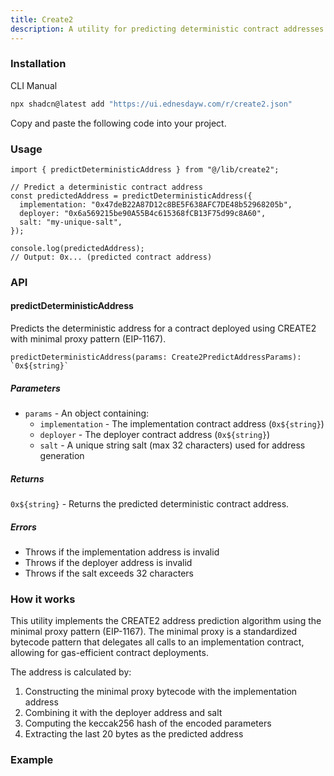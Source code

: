 ```yaml
---
title: Create2
description: A utility for predicting deterministic contract addresses using CREATE2 deployment.
---
```


### Installation
<Tabs defaultValue="cli">

<TabsList>
  <TabsTrigger value="cli">CLI</TabsTrigger>
  <TabsTrigger value="manual">Manual</TabsTrigger>
</TabsList>

<TabsContent value="cli">

```bash
npx shadcn@latest add "https://ui.ednesdayw.com/r/create2.json"
```

</TabsContent>

<TabsContent value="manual">

<Steps>

<Step>Copy and paste the following code into your project.</Step>

<ComponentSource name="create2" />

</Steps>

</TabsContent>

</Tabs>

### Usage

```tsx
import { predictDeterministicAddress } from "@/lib/create2";

// Predict a deterministic contract address
const predictedAddress = predictDeterministicAddress({
  implementation: "0x47deB22A87D12c8BE5F638AFC7DE48b52968205b",
  deployer: "0x6a569215be90A55B4c615368fCB13F75d99c8A60",
  salt: "my-unique-salt",
});

console.log(predictedAddress);
// Output: 0x... (predicted contract address)
```

### API

#### predictDeterministicAddress

Predicts the deterministic address for a contract deployed using CREATE2 with minimal proxy pattern (EIP-1167).

```tsx
predictDeterministicAddress(params: Create2PredictAddressParams): `0x${string}`
```

##### Parameters

- `params` - An object containing:
  - `implementation` - The implementation contract address (`0x${string}`)
  - `deployer` - The deployer contract address (`0x${string}`)
  - `salt` - A unique string salt (max 32 characters) used for address generation

##### Returns

`0x${string}` - Returns the predicted deterministic contract address.

##### Errors

- Throws if the implementation address is invalid
- Throws if the deployer address is invalid
- Throws if the salt exceeds 32 characters

### How it works

This utility implements the CREATE2 address prediction algorithm using the minimal proxy pattern (EIP-1167). The minimal proxy is a standardized bytecode pattern that delegates all calls to an implementation contract, allowing for gas-efficient contract deployments.

The address is calculated by:
1. Constructing the minimal proxy bytecode with the implementation address
2. Combining it with the deployer address and salt
3. Computing the keccak256 hash of the encoded parameters
4. Extracting the last 20 bytes as the predicted address

### Example

<ComponentPreview name="create2-predict-address-demo" />